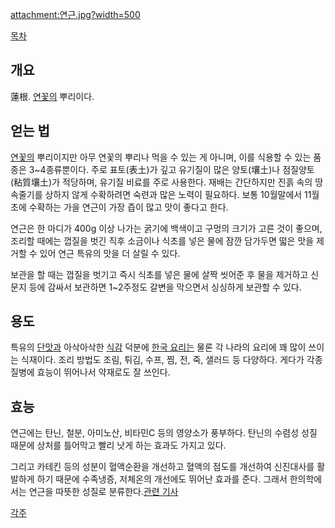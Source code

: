 attachment:연근.jpg?width=500

[[목차]]

== 개요 ==
蓮根. [[연꽃]]의 뿌리이다.

== 얻는 법 ==
[[연꽃]]의 뿌리이지만 아무 연꽃의 뿌리나 먹을 수 있는 게 아니며, 이를 식용할 수 있는 품종은 3~4종류뿐이다. 주로 표토(表土)가 깊고 유기질이 많은 양토(壤土)나 점질양토(粘質壤土)가 적당하며, 유기질 비료를 주로 사용한다. 재배는 간단하지만 진흙 속의 땅속줄기를 상하지 않게 수확하려면 숙련과 많은 노력이 필요하다. 보통 10월말에서 11월 초에 수확하는 가을 연근이 가장 즙이 많고 맛이 좋다고 한다.

연근은 한 마디가 400g 이상 나가는 굵기에 백색이고 구멍의 크기가 고른 것이 좋으며, 조리할 때에는 껍질을 벗긴 직후 소금이나 식초를 넣은 물에 잠깐 담가두면 떫은 맛을 제거할 수 있어 연근 특유의 맛을 더 살릴 수 있다.

보관을 할 때는 껍질을 벗기고 즉시 식초를 넣은 물에 살짝 씻어준 후 물을 제거하고 신문지 등에 감싸서 보관하면 1~2주정도 갈변을 막으면서 싱싱하게 보관할 수 있다.

== 용도 ==
특유의 [[단맛]]과 아삭아삭한 [[식감]] 덕분에 [[한국 요리]]는 물론 각 나라의 요리에 꽤 많이 쓰이는 식재이다. 조리 방법도 조림, 튀김, 수프, 찜, 전, 죽, 샐러드 등 다양하다. 게다가 각종 질병에 효능이 뛰어나서 약재로도 잘 쓰인다.

== 효능 ==
연근에는 탄닌, 철분, 아미노산, 비타민C 등의 영양소가 풍부하다. 탄닌의 수렴성 성질 때문에 상처를 틀어막고 빨리 낫게 하는 효과도 가지고 있다.

그리고 카테킨 등의 성분이 혈액순환을 개선하고 혈액의 점도를 개선하여 신진대사를 활발하게 하기 때문에 수족냉증, 저체온의 개선에도 뛰어난 효과를 준다. 그래서 한의학에서는 연근을 따뜻한 성질로 분류한다.[[http://media.daum.net/entertain/enter/newsview?newsid=20150212225804177|관련 기사]]

[[각주]]
